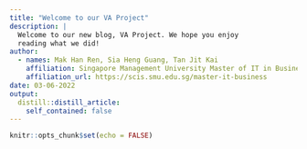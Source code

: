 ```yaml
---
title: "Welcome to our VA Project"
description: |
  Welcome to our new blog, VA Project. We hope you enjoy 
  reading what we did!
author:
  - names: Mak Han Ren, Sia Heng Guang, Tan Jit Kai
    affiliation: Singapore Management University Master of IT in Business
    affiliation_url: https://scis.smu.edu.sg/master-it-business
date: 03-06-2022
output:
  distill::distill_article:
    self_contained: false
---
```


```r
knitr::opts_chunk$set(echo = FALSE)

```



